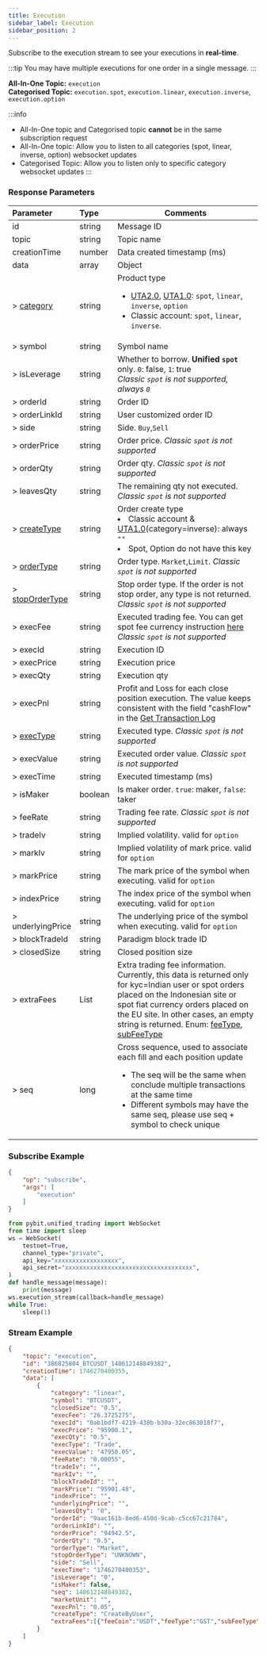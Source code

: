 ```yaml
---
title: Execution
sidebar_label: Execution
sidebar_position: 2
---
```


Subscribe to the execution stream to see your executions in **real-time**.

:::tip
You may have multiple executions for one order in a single message.
:::

**All-In-One Topic:** `execution`<br/>
**Categorised Topic:** `execution.spot`, `execution.linear`, `execution.inverse`, `execution.option`

:::info
* All-In-One topic and Categorised topic **cannot** be in the same subscription request
* All-In-One topic: Allow you to listen to all categories (spot, linear, inverse, option) websocket updates
* Categorised Topic: Allow you to listen only to specific category websocket updates
:::

### Response Parameters
| Parameter | Type | Comments|
|:----- |:-----|----- |
|id |string |Message ID|
|topic |string |Topic name |
|creationTime |number |Data created timestamp (ms) |
|data |array |Object |
|> [category](../../enum#category) | string  | Product type <ul><li>[UTA2.0](../../acct-mode#uta-20), [UTA1.0](../../acct-mode#uta-10): `spot`, `linear`, `inverse`, `option`</li><li>Classic account: `spot`, `linear`, `inverse`.</li></ul>|
|> symbol |string   |Symbol name |
|> isLeverage |string |Whether to borrow. **Unified `spot`** only. `0`: false, `1`: true<br/>_Classic `spot` is not supported, always `0`_|
|> orderId |string |Order ID |
|> orderLinkId |string |User customized order ID |
|> side |string |Side. `Buy`,`Sell` |
|> orderPrice |string |Order price. _Classic `spot` is not supported_ |
|> orderQty |string |Order qty. _Classic `spot` is not supported_ |
|> leavesQty |string |The remaining qty not executed. _Classic `spot` is not supported_ |
|> [createType](../../enum#createtype) |string |Order create type <li>Classic account & [UTA1.0](../../acct-mode#uta-10)(category=inverse): always `""`</li><li>Spot, Option do not have this key</li> |
|> [orderType](../../enum#ordertype) |string |Order type. `Market`,`Limit`. _Classic `spot` is not supported_ |
|> [stopOrderType](../../enum#stopordertype) |string |Stop order type. If the order is not stop order, any type is not returned. _Classic `spot` is not supported_ |
|> execFee |string |Executed trading fee. You can get spot fee currency instruction [here](../../enum#spot-fee-currency-instruction)<br/>_Classic `spot` is not supported_ |
|> execId |string |Execution ID |
|> execPrice |string |Execution price |
|> execQty |string |Execution qty |
|> execPnl |string |Profit and Loss for each close position execution. The value keeps consistent with the field "cashFlow" in the [Get Transaction Log](../../account/transaction-log)|
|> [execType](../../enum#exectype) |string |Executed type. _Classic `spot` is not supported_ |
|> execValue |string |Executed order value. _Classic `spot` is not supported_ |
|> execTime |string |Executed timestamp (ms)  |
|> isMaker |boolean |Is maker order. `true`: maker, `false`: taker|
|> feeRate |string |Trading fee rate. _Classic `spot` is not supported_ |
|> tradeIv |string |Implied volatility. valid for `option` |
|> markIv |string |Implied volatility of mark price. valid for `option`|
|> markPrice |string |The mark price of the symbol when executing. valid for `option` |
|> indexPrice |string |The index price of the symbol when executing. valid for `option` |
|> underlyingPrice |string |The underlying price of the symbol when executing. valid for `option`|
|> blockTradeId |string |Paradigm block trade ID|
|> closedSize |string |Closed position size |
|> extraFees |List |Extra trading fee information. Currently, this data is returned only for kyc=Indian user or spot orders placed on the Indonesian site or spot fiat currency orders placed on the EU site. In other cases, an empty string is returned. Enum: [feeType](../../enum#extrafeesfeetype), [subFeeType](../../enum#extrafeessubfeetype)
|> seq |long |Cross sequence, used to associate each fill and each position update<ul><li>The seq will be the same when conclude multiple transactions at the same time</li><li>Different symbols may have the same seq, please use seq + symbol to check unique</li></ul>|

### Subscribe Example
```json
{
    "op": "subscribe",
    "args": [
        "execution"
    ]
}
```

```python
from pybit.unified_trading import WebSocket
from time import sleep
ws = WebSocket(
    testnet=True,
    channel_type="private",
    api_key="xxxxxxxxxxxxxxxxxx",
    api_secret="xxxxxxxxxxxxxxxxxxxxxxxxxxxxxxxxxxxx",
)
def handle_message(message):
    print(message)
ws.execution_stream(callback=handle_message)
while True:
    sleep(1)
```

### Stream Example

```json
{
    "topic": "execution",
    "id": "386825804_BTCUSDT_140612148849382",
    "creationTime": 1746270400355,
    "data": [
        {
            "category": "linear",
            "symbol": "BTCUSDT",
            "closedSize": "0.5",
            "execFee": "26.3725275",
            "execId": "0ab1bdf7-4219-438b-b30a-32ec863018f7",
            "execPrice": "95900.1",
            "execQty": "0.5",
            "execType": "Trade",
            "execValue": "47950.05",
            "feeRate": "0.00055",
            "tradeIv": "",
            "markIv": "",
            "blockTradeId": "",
            "markPrice": "95901.48",
            "indexPrice": "",
            "underlyingPrice": "",
            "leavesQty": "0",
            "orderId": "9aac161b-8ed6-450d-9cab-c5cc67c21784",
            "orderLinkId": "",
            "orderPrice": "94942.5",
            "orderQty": "0.5",
            "orderType": "Market",
            "stopOrderType": "UNKNOWN",
            "side": "Sell",
            "execTime": "1746270400353",
            "isLeverage": "0",
            "isMaker": false,
            "seq": 140612148849382,
            "marketUnit": "",
            "execPnl": "0.05",
            "createType": "CreateByUser",
            "extraFees":[{"feeCoin":"USDT","feeType":"GST","subFeeType":"IND_GST","feeRate":"0.0000675","fee":"0.006403779"}]
        }
    ]
}
```
